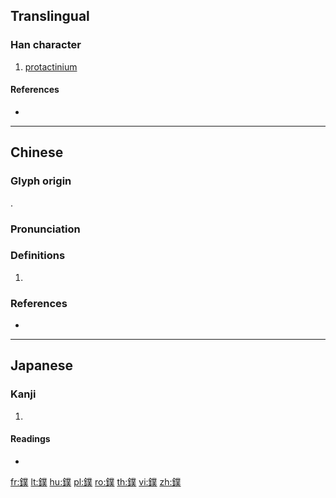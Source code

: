 {{character info/new}}
{{also|镤}}
==Translingual==

===Han character===
{{Han char|rn=167|rad=金|as=12|sn=20|four=82135|canj=CTCO}}

# [[protactinium]]

====References====
* {{Han ref|kx=1321.130|dkj=40850|dj=1821.050|hdz=64255.140|uh=93F7|ud=37879|bh=F4F5|bd=62709}}

----

==Chinese==
{{zh-forms|s=镤}}

===Glyph origin===
{{Han etym}}
{{Han compound|金|菐|c1=s|c2=p|t1=metal|ls=psc}}.

===Pronunciation===
{{zh-pron
|m=pú
|c=buk6,pok3
|mc=y
|oc=y
|cat=
}}

===Definitions===
{{zh-hanzi}}

# {{rfdef|zh}}

===References===
* {{R:yue:Hanzi}}

----

==Japanese==

===Kanji===
{{ja-kanji|grade=|rs=金12}}

# {{defn|lang=ja|sort=金12}}

====Readings====
* {{ja-readings|on=[[ほく]] (hoku), [[ぼく]] (boku)|kun=[[あらがね]] (aragane)|nanori=}}

[[fr:鏷]]
[[lt:鏷]]
[[hu:鏷]]
[[pl:鏷]]
[[ro:鏷]]
[[th:鏷]]
[[vi:鏷]]
[[zh:鏷]]